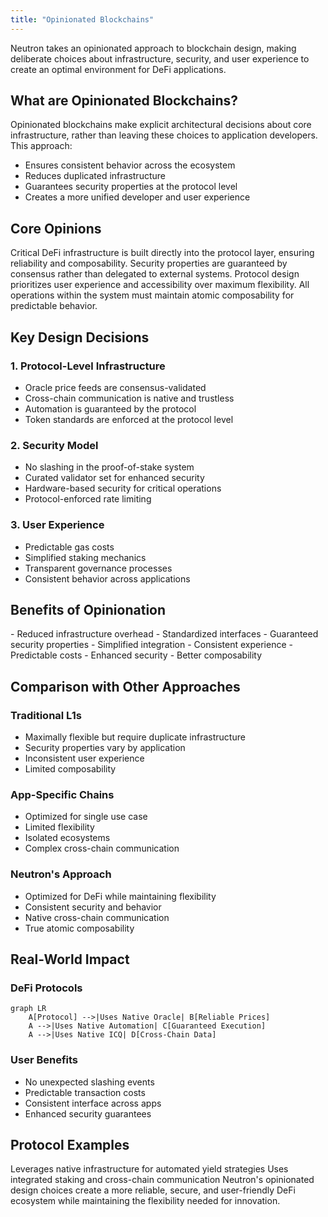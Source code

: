 ```yaml
---
title: "Opinionated Blockchains"
---
```


Neutron takes an opinionated approach to blockchain design, making deliberate choices about infrastructure, security, and user experience to create an optimal environment for DeFi applications.

## What are Opinionated Blockchains?

Opinionated blockchains make explicit architectural decisions about core infrastructure, rather than leaving these choices to application developers. This approach:

- Ensures consistent behavior across the ecosystem
- Reduces duplicated infrastructure
- Guarantees security properties at the protocol level
- Creates a more unified developer and user experience

## Core Opinions

<CardGroup cols={2}>
  <Card title="Infrastructure First" icon="layer-group">
    Critical DeFi infrastructure is built directly into the protocol layer, ensuring reliability and composability.
  </Card>
  <Card title="Security by Design" icon="shield-halved">
    Security properties are guaranteed by consensus rather than delegated to external systems.
  </Card>
  <Card title="User-Centric" icon="users">
    Protocol design prioritizes user experience and accessibility over maximum flexibility.
  </Card>
  <Card title="Atomic Composability" icon="puzzle-piece">
    All operations within the system must maintain atomic composability for predictable behavior.
  </Card>
</CardGroup>

## Key Design Decisions

### 1. Protocol-Level Infrastructure
- Oracle price feeds are consensus-validated
- Cross-chain communication is native and trustless
- Automation is guaranteed by the protocol
- Token standards are enforced at the protocol level

### 2. Security Model
- No slashing in the proof-of-stake system
- Curated validator set for enhanced security
- Hardware-based security for critical operations
- Protocol-enforced rate limiting

### 3. User Experience
- Predictable gas costs
- Simplified staking mechanics
- Transparent governance processes
- Consistent behavior across applications

## Benefits of Opinionation

<CardGroup cols={2}>
  <Card title="For Developers" icon="code">
    - Reduced infrastructure overhead
    - Standardized interfaces
    - Guaranteed security properties
    - Simplified integration
  </Card>
  <Card title="For Users" icon="user">
    - Consistent experience
    - Predictable costs
    - Enhanced security
    - Better composability
  </Card>
</CardGroup>

## Comparison with Other Approaches

### Traditional L1s
- Maximally flexible but require duplicate infrastructure
- Security properties vary by application
- Inconsistent user experience
- Limited composability

### App-Specific Chains
- Optimized for single use case
- Limited flexibility
- Isolated ecosystems
- Complex cross-chain communication

### Neutron's Approach
- Optimized for DeFi while maintaining flexibility
- Consistent security and behavior
- Native cross-chain communication
- True atomic composability

## Real-World Impact

### DeFi Protocols
```mermaid
graph LR
    A[Protocol] -->|Uses Native Oracle| B[Reliable Prices]
    A -->|Uses Native Automation| C[Guaranteed Execution]
    A -->|Uses Native ICQ| D[Cross-Chain Data]
```

### User Benefits
- No unexpected slashing events
- Predictable transaction costs
- Consistent interface across apps
- Enhanced security guarantees

## Protocol Examples

<CardGroup cols={2}>
  <Card title="Supervaults" icon="vault" href="/users/defi/supervaults">
    Leverages native infrastructure for automated yield strategies
  </Card>
  <Card title="Drop Protocol" icon="droplet" href="/users/defi/drop">
    Uses integrated staking and cross-chain communication
  </Card>
</CardGroup>

<Note>
  Neutron's opinionated design choices create a more reliable, secure, and user-friendly DeFi ecosystem while maintaining the flexibility needed for innovation.
</Note> 